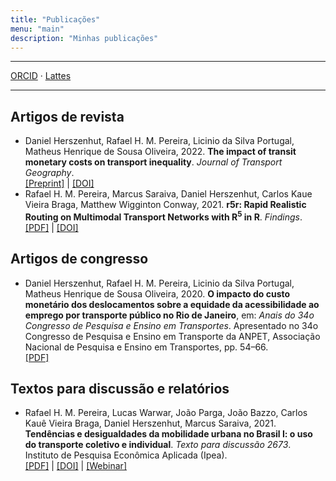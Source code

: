 ```yaml
---
title: "Publicações"
menu: "main"
description: "Minhas publicações"
---
```


<div class="mx-0 mx-md-4"> <hr> </div>

[ORCID](https://orcid.org/0000-0001-8066-1105) &middot; [Lattes](http://lattes.cnpq.br/2549531392898541)

<div class="mx-0 mx-md-4"> <hr> </div>

## Artigos de revista

- Daniel Herszenhut, Rafael H. M. Pereira, Licinio da Silva Portugal, Matheus Henrique de Sousa Oliveira, 2022. **The impact of transit monetary costs on transport inequality**. *Journal of Transport Geography*. \
[[Preprint]](https://osf.io/e3tac/) | [[DOI]](https://doi.org/10.1016/j.jtrangeo.2022.103309)
- Rafael H. M. Pereira, Marcus Saraiva, Daniel Herszenhut, Carlos Kaue Vieira Braga, Matthew Wigginton Conway, 2021. **r5r: Rapid Realistic Routing on Multimodal Transport Networks with R<sup>5</sup> in R**. *Findings*. \
[[PDF]](https://findingspress.org/api/v1/articles/21262-r5r-rapid-realistic-routing-on-multimodal-transport-networks-with-r-5-in-r.pdf) | [[DOI]](https://doi.org/10.32866/001c.21262)

## Artigos de congresso

- Daniel Herszenhut, Rafael H. M. Pereira, Licinio da Silva Portugal, Matheus Henrique de Sousa Oliveira, 2020. **O impacto do custo monetário dos deslocamentos sobre a equidade da acessibilidade ao emprego por transporte público no Rio de Janeiro**, em: *Anais do 34o Congresso de Pesquisa e Ensino em Transportes*. Apresentado no 34o Congresso de Pesquisa e Ensino em Transporte da ANPET, Associação Nacional de Pesquisa e Ensino em Transportes, pp. 54–66. \
[[PDF]](http://www.anpet.org.br/anais34/documentos/2020/Aspectos%20Econ%C3%B4micos%20Sociais%20Pol%C3%ADticos%20e%20Ambientais%20do%20Transporte/Economia%20e%20Regula%C3%A7%C3%A3o%20dos%20Transportes%20I/5_85_AC.pdf)

## Textos para discussão e relatórios

- Rafael H. M. Pereira, Lucas Warwar, João Parga, João Bazzo, Carlos Kauê Vieira Braga, Daniel Herszenhut, Marcus Saraiva, 2021. **Tendências e desigualdades da mobilidade urbana no Brasil I: o uso do transporte coletivo e individual**. *Texto para discussão 2673*. Instituto de Pesquisa Econômica Aplicada (Ipea). \
[[PDF]](http://repositorio.ipea.gov.br/bitstream/11058/10713/1/td_2673.pdf) | [[DOI]]( http://dx.doi.org/10.38116/td2673) | [[Webinar]](https://www.youtube.com/watch?v=gA2GqH3ybBw)
